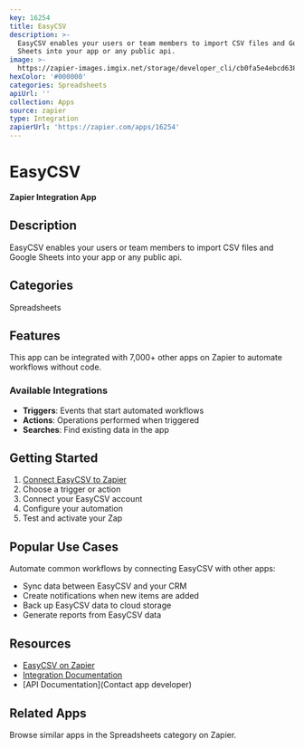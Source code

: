 ```yaml
---
key: 16254
title: EasyCSV
description: >-
  EasyCSV enables your users or team members to import CSV files and Google
  Sheets into your app or any public api.
image: >-
  https://zapier-images.imgix.net/storage/developer_cli/cb0fa5e4ebcd638b81571cabf681727e.png?auto=format%2Ccompress&ixlib=python-3.0.0&q=50
hexColor: '#000000'
categories: Spreadsheets
apiUrl: ''
collection: Apps
source: zapier
type: Integration
zapierUrl: 'https://zapier.com/apps/16254'
---
```

# EasyCSV

**Zapier Integration App**

## Description

EasyCSV enables your users or team members to import CSV files and Google Sheets into your app or any public api.

## Categories

Spreadsheets

## Features

This app can be integrated with 7,000+ other apps on Zapier to automate workflows without code.

### Available Integrations

- **Triggers**: Events that start automated workflows
- **Actions**: Operations performed when triggered
- **Searches**: Find existing data in the app

## Getting Started

1. [Connect EasyCSV to Zapier](https://zapier.com/apps/16254)
2. Choose a trigger or action
3. Connect your EasyCSV account
4. Configure your automation
5. Test and activate your Zap

## Popular Use Cases

Automate common workflows by connecting EasyCSV with other apps:

- Sync data between EasyCSV and your CRM
- Create notifications when new items are added
- Back up EasyCSV data to cloud storage
- Generate reports from EasyCSV data

## Resources

- [EasyCSV on Zapier](https://zapier.com/apps/16254)
- [Integration Documentation](https://zapier.com/apps/16254/integrations)
- [API Documentation](Contact app developer)

## Related Apps

Browse similar apps in the Spreadsheets category on Zapier.
